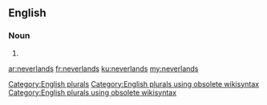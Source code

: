 ==English==

===Noun===
{{head|en}}

# {{plural of|neverland}}

[[Category:English plurals]][[Category:English plurals using obsolete wikisyntax]][[Category:English plurals using obsolete wikisyntax]]

[[ar:neverlands]]
[[fr:neverlands]]
[[ku:neverlands]]
[[my:neverlands]]